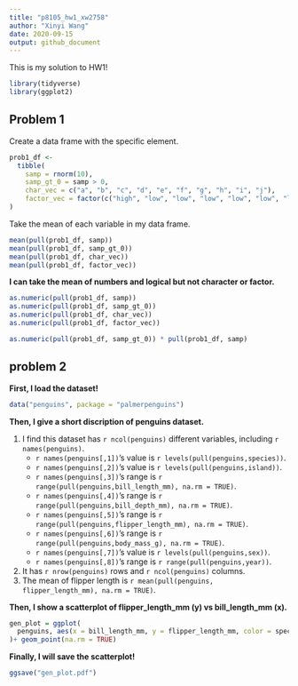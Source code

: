 ```yaml
---
title: "p8105_hw1_xw2758"
author: "Xinyi Wang"
date: 2020-09-15
output: github_document
---
```


This is my solution to HW1!

```r
library(tidyverse)
library(ggplot2)
```

## Problem 1

Create a data frame with the specific element.

```r
prob1_df <- 
  tibble(
    samp = rnorm(10),
    samp_gt_0 = samp > 0,
    char_vec = c("a", "b", "c", "d", "e", "f", "g", "h", "i", "j"),
    factor_vec = factor(c("high", "low", "low", "low", "low", "low", "low", "med", "med", "med"))
)
```

Take the mean of each variable in my data frame.

```r
mean(pull(prob1_df, samp))
mean(pull(prob1_df, samp_gt_0))
mean(pull(prob1_df, char_vec))
mean(pull(prob1_df, factor_vec))
```

**I can take the mean of numbers and logical but not character or factor.**

```r
as.numeric(pull(prob1_df, samp))
as.numeric(pull(prob1_df, samp_gt_0))
as.numeric(pull(prob1_df, char_vec))
as.numeric(pull(prob1_df, factor_vec))
```

```r
as.numeric(pull(prob1_df, samp_gt_0)) * pull(prob1_df, samp)
```


## problem 2

**First, I load the dataset!**

```r
data("penguins", package = "palmerpenguins")
```

**Then, I give a short discription of penguins dataset.**

(1) I find this dataset has `r ncol(penguins)` different variables, including `r names(penguins)`. 
     - `r names(penguins[,1])`'s value is `r levels(pull(penguins,species))`.
     - `r names(penguins[,2])`'s value is `r levels(pull(penguins,island))`.
     - `r names(penguins[,3])`'s range is `r range(pull(penguins,bill_length_mm), na.rm = TRUE)`.
     - `r names(penguins[,4])`'s range is `r range(pull(penguins,bill_depth_mm), na.rm = TRUE)`.
     - `r names(penguins[,5])`'s range is `r range(pull(penguins,flipper_length_mm), na.rm = TRUE)`.
     - `r names(penguins[,6])`'s range is `r range(pull(penguins,body_mass_g), na.rm = TRUE)`.
     - `r names(penguins[,7])`'s value is `r levels(pull(penguins,sex))`.
     - `r names(penguins[,8])`'s range is `r range(pull(penguins,year))`.
(2) It has `r nrow(penguins)` rows and `r ncol(penguins)` columns.
(3) The mean of flipper length is `r mean(pull(penguins, flipper_length_mm), na.rm = TRUE)`.


**Then, I show a scatterplot of flipper_length_mm (y) vs bill_length_mm (x).**

```r
gen_plot = ggplot(
  penguins, aes(x = bill_length_mm, y = flipper_length_mm, color = species),
)+ geom_point(na.rm = TRUE)
```

**Finally, I will save the scatterplot!**

```r
ggsave("gen_plot.pdf")
```



